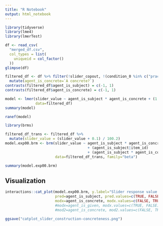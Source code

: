 ```yaml
---
title: "R Notebook"
output: html_notebook
---
```


```r
library(tidyverse)
library(lme4)
library(lmerTest)
```

```r
df <- read_csv(
  "merged_df.csv",
  col_types = list(
    uniqueid = col_factor()
  ))
glimpse(df)
```
```r
filtered_df <- df %>% filter(!slider_copout, !(condition_0 %in% c("practice", "filler"))) %>% 
  mutate(agent_is_concrete=`A concrete?`)
contrasts(filtered_df$agent_is_subject) = c(-1, 1)
contrasts(filtered_df$agent_is_concrete) = c(-1, 1)
```


```r
model <- lmer(slider_value ~ agent_is_subject * agent_is_concrete + (1|item_id) + (agent_is_subject * agent_is_concrete|uniqueid),
              data=filtered_df)
summary(model)
```
```r
ranef(model)
```
```r
library(brms)
```


```r
filtered_df_trans <- filtered_df %>% 
  mutate(slider_value = (slider_value + 0.1) / 100.2)
model.exp00.brm <- brm(slider_value ~ agent_is_subject * agent_is_concrete
                                      + (agent_is_subject|item_id)
                                      + (agent_is_subject * agent_is_concrete|uniqueid),
                       data=filtered_df_trans, family="beta")
```
```r
summary(model.exp00.brm)
```

## Visualization

```r
interactions::cat_plot(model.exp00.brm, y.label="Slider response value (0–1)",
                       pred=agent_is_subject, pred.values=c(TRUE, FALSE), pred.labels=c("Bees are swarming (A)", "The garden is swarming (L)"), x.label="Construction",
                       modx=agent_is_concrete, modx.values=c(FALSE, TRUE), modx.labels=c("Abstract agent", "Concrete agent"), legend.main="Concreteness")
                       #modx=agent_is_given, modx.values=c(TRUE, FALSE), modx.labels=c("Bees", "The garden"), legend.main="Given",
                       #mod2=agent_is_concrete, mod2.values=c(FALSE, TRUE), mod2.labels=c("Abstract agent", "Concrete agent"))

ggsave("catplot_slider_construction-concreteness.png")
```

